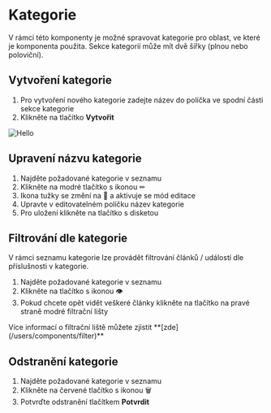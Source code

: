 
# Kategorie

V rámci této komponenty je možné spravovat kategorie pro oblast, ve které je komponenta použita. Sekce kategorií může mít dvě šířky (plnou nebo poloviční).

## Vytvoření kategorie

1. Pro vytvoření nového kategorie zadejte název do políčka ve spodní části sekce kategorie
2. Klikněte na tlačítko **Vytvořit**

![Hello](/images/categories.PNG)

## Upravení názvu kategorie

1. Najděte požadované kategorie v seznamu
2. Klikněte na modré tlačítko s ikonou ✏
3. Ikona tužky se změní na 💾 a aktivuje se mód editace
4. Upravte v editovatelném políčku název kategorie
5. Pro uložení klikněte na tlačítko s disketou

## Filtrování dle kategorie

V rámci seznamu kategorie lze provádět filtrování článků / událostí dle příslušnosti v kategorie.

1. Najděte požadované kategorie v seznamu
2. Klikněte na tlačítko s ikonou 👁
3. Pokud chcete opět vidět veškeré články klikněte na tlačítko na pravé straně modré filtrační lišty

<Callout type="info" emoji="💡">
    Více informací o filtrační liště můžete zjistit **[zde](/users/components/filter)**
</Callout>

## Odstranění kategorie

1. Najděte požadované kategorie v seznamu
2. Klikněte na červené tlačítko s ikonou 🗑
3. Potvrďte odstranění tlačítkem **Potvrdit**
